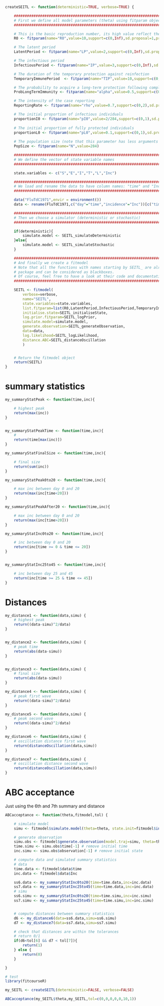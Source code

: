 ```r

createSEITL <- function(deterministic=TRUE, verbose=TRUE) {

	#########################################################################################
	# First we define all model parameters (theta) using fitparam objects.
	#########################################################################################

	# This is the basic reproduction number, its high value reflect the high contact rate among islanders.
	R0 <- fitparam(name="R0",value=10,support=c(0,Inf),sd.proposal=1,prior=list(distribution="dunif",parameters=c(min=1,max=100))) 

	# The latent period
	LatentPeriod <- fitparam(name="LP",value=2,support=c(0,Inf),sd.proposal=0.5,prior=list(distribution="dunif",parameters=c(min=0,max=7))) 

	# The infectious period
	InfectiousPeriod <- fitparam(name="IP",value=3,support=c(0,Inf),sd.proposal=0.5,prior=list(distribution="dunif",parameters=c(min=0,max=30))) 

	# The duration of the temporary protection against reinfection
	TemporaryImmunePeriod  <- fitparam(name="TIP",value=10,support=c(0,Inf),sd.proposal=2,prior=list(distribution="dunif",parameters=c(min=0,max=50))) 

	# The probability to acquire a long-term protection following completion of the temporary immunity
	ProbLongTermImmunity <- fitparam(name="alpha",value=0.5,support=c(0,1),sd.proposal=0.1,prior=list(distribution="dunif",parameters=c(min=0,max=1))) 

	# The intensity of the case reporting
	ReportingRate <- fitparam(name="rho",value=0.7,support=c(0,2),sd.proposal=0.1,prior=list(distribution="dunif",parameters=c(min=0,max=2))) 

	# The initial proportion of infectious individuals
	proportionI0 <- fitparam(name="pI0",value=2/284,support=c(0,1),sd.proposal=1/284,prior=list(distribution="dunif",parameters=c(min=1/284,max=5/284))) 
	
	# The initial proportion of fully protected individuals
	proportionL0 <- fitparam(name="pL0",value=0.1,support=c(0,1),sd.proposal=0.01,prior=list(distribution="dunif",parameters=c(min=0.0,max=0.5))) 
	
	# The population size (note that this parameter has less arguments since it is fixed)	
	PopSize <- fitparam(name="N",value=284) 

	#########################################################################################
	# We define the vector of state variable names
	#########################################################################################

	state.variables <- c("S","E","I","T","L","Inc")

	#########################################################################################
	# We load and rename the data to have column names: "time" and "Inc"
	#########################################################################################

	data("FluTdC1971",envir = environment())
	data <- rename(FluTdC1971,c("day"="time","incidence"="Inc"))[c("time","Inc")]

	#########################################################################################
	# Then we choose a simulator (deterministic or stochastic)
	#########################################################################################

	if(deterministic){
		simulate.model <- SEITL_simulateDeterministic
	}else{
		simulate.model <- SEITL_simulateStochastic
	}

	#########################################################################################
	# And finally we create a fitmodel 
	# Note that all the functions with names starting by SEITL_ are already coded in the 
	# package and can be considered as blackboxes. 
	# Of course, feel free to have a look at their code and documentation.
	#########################################################################################

	SEITL <- fitmodel(
		verbose=verbose,
		name="SEITL",
		state.variables=state.variables,
		list.fitparam=list(R0,LatentPeriod,InfectiousPeriod,TemporaryImmunePeriod,ProbLongTermImmunity,ReportingRate,proportionI0,proportionL0,PopSize), 
		initialise.state=SEITL_initialiseState,
		log.prior.fitparam=SEITL_logPrior,
		simulate.model=simulate.model, 
		generate.observation=SEITL_generateObservation, 
		data=data, 
		log.likelihood=SEITL_logLikelihood,
		distance.ABC=SEITL_distanceOscillation
		) 


	# Return the fitmodel object
	return(SEITL)
}

```

# summary statistics

```r
my_summaryStatPeak <- function(time,inc){

	# highest peak
	return(max(inc))
}


my_summaryStatPeakTime <- function(time,inc){
	#
	return(time[max(inc)])
}

my_summaryStatFinalSize <- function(time,inc){

	# final size
	return(sum(inc))
}

my_summaryStatPeak0to20 <- function(time,inc){

	# max inc between day 0 and 20
	return(max(inc[time<20]))
}

my_summaryStatPeakAfter20 <- function(time,inc){

	# max inc between day 0 and 20
	return(max(inc[time>20]))
}

my_summaryStatInc0to20 <- function(time,inc){

	# inc between day 0 and 20
	return(inc[time >= 0 & time <= 20])
}


my_summaryStatInc25to45 <- function(time,inc){

	# inc between day 25 and 45
	return(inc[time >= 25 & time <= 45])
}
```


# Distances


```r
my_distance1 <- function(data,simu) {
	# highest peak
	return((data-simu)^2/data)
}


my_distance2 <- function(data,simu) {
	# peak time
	return(abs(data-simu))
}


my_distance3 <- function(data,simu) {
	# final size
	return(abs(data-simu))
}

my_distance4 <- function(data,simu) {
	# peak first wave
	return((data-simu)^2/data)
}

my_distance5 <- function(data,simu) {
	# peak second wave
	return((data-simu)^2/data)
}

my_distance6 <- function(data,simu) {
	# oscillation distance first wave
	return(distanceOscillation(data,simu))
}

my_distance7 <- function(data,simu) {
	# oscillation distance second wave
	return(distanceOscillation(data,simu))
}


```

# ABC acceptance

Just using the 6th and 7th summary and distance

```r

ABCacceptance <- function(theta,fitmodel,tol) {

    # simulate model
	simu <- fitmodel$simulate.model(theta=theta, state.init=fitmodel$initialise.state(theta),times=c(0,fitmodel$data$time))

    # generate observation
	simu.obs <- fitmodel$generate.observation(model.traj=simu, theta=theta)
	time.simu <- simu.obs$time[-1] # remove initial time
	inc.simu <- simu.obs$observation[-1] # remove initial state

    # compute data and simulated summary statistics
	# data
	time.data <- fitmodel$data$time
	inc.data <- fitmodel$data$Inc

	ss6.data <- my_summaryStatInc0to20(time=time.data,inc=inc.data)
	ss7.data <- my_summaryStatInc25to45(time=time.data,inc=inc.data)
	# simu
	ss6.simu <- my_summaryStatInc0to20(time=time.simu,inc=inc.simu)
	ss7.simu <- my_summaryStatInc25to45(time=time.simu,inc=inc.simu)


    # compute distances between summary statistics
	d6 <- my_distance6(data=ss6.data,simu=ss6.simu)
	d7 <- my_distance7(data=ss7.data,simu=ss7.simu)

    # check that distances are within the tolerances
    # return 0/1
	if(d6<tol[6] && d7 < tol[7]){
		return(1)
	} else {
		return(0)
	}

}

```

```r
# test
library(fitcourseR)

my_SEITL <- createSEITL(deterministic=FALSE, verbose=FALSE)

ABCacceptance(my_SEITL$theta,my_SEITL,tol=c(0,0,0,0,0,10,1))

```

